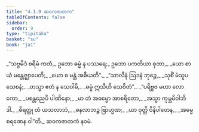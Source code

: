 ```yaml
---
title: "4.1.9 ဆဝကဇာတက"
tableOfContents: false
sidebar:
  order: 9
type: "tipitaka"
basket: "su"
book: "ja1"
---
```



<DynamicBreadcrumb />

<Division number="33" book="ja1" e="ch" v="22" p="97">

<Paragraph number="923" book="ja1">
_“သဗ္ဗမိဒံ စရိမံ ကတံ,_  
ဥဘော ဓမ္မံ န ပဿရေ;_  
ဥဘော ပကတိယာ စုတာ,_  
_ယော စာယံ မန္တေဇ္ဈာပေတိ;_  
_ယော စ မန္တံ အဓီယတိ”._  

</Paragraph>

</Division>
<Division number="34" book="ja1" e="ch" v="22" p="97">

<Paragraph number="924" type="verses" book="ja1">
_“သာလီနံ ဩဒနံ ဘုဉ္ဇေ,_  
_သုစိံ မံသူပသေစနံ;_  
_တသ္မာ ဧတံ န သေဝါမိ,_  
_ဓမ္မံ ဣသီဟိ သေဝိတံ”._  

</Paragraph>

</Division>
<Division number="35" book="ja1" e="ch" v="22" p="97">

<Paragraph number="925" type="verses" book="ja1">
_“ပရိဗ္ဗဇ မဟာ လောကော,_  
_ပစန္တညေပိ ပါဏိနော;_  
_မာ တံ အဓမ္မော အာစရိတော,_  
_အသ္မာ ကုမ္ဘမိဝါဘိဒါ._  

</Paragraph>

</Division>
<Division number="36" book="ja1" e="ch" v="22" p="98">

<Paragraph number="926" type="verses" book="ja1">
_ဓိရတ္ထု တံ ယသလာဘံ,_  
_ဓနလာဘဉ္စ ဗြာဟ္မဏ;_  
_ယာ ဝုတ္တိ ဝိနိပါတေန,_  
_အဓမ္မစရဏေန ဝါ”တိ._  


</Paragraph>
</Division>

<Paragraph number="927" type="center" book="ja1">
ဆဝကဇာတကံ နဝမံ.
</Paragraph>